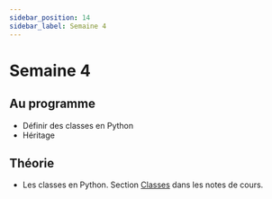 ```yaml
---
sidebar_position: 14
sidebar_label: Semaine 4
---
```


# Semaine 4

## Au programme
- Définir des classes en Python
- Héritage

## Théorie
- Les classes en Python. Section [Classes](https://archambaultv-prof.github.io/programmation-python/docs/category/classes)
  dans les notes de cours.
